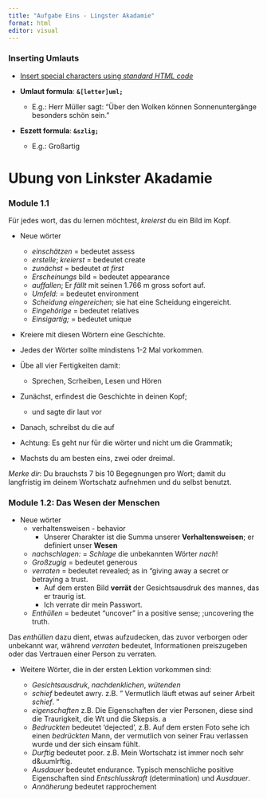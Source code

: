 ```yaml
---
title: "Aufgabe Eins - Lingster Akadamie"
format: html
editor: visual
---
```



### Inserting Umlauts   

* [Insert special characters using *standard HTML code*](https://en.wikipedia.org/wiki/List_of_XML_and_HTML_character_entity_references)

* **Umlaut formula**: **`&[letter]uml;`**   
  - E.g.: Herr M&uuml;ller sagt: "&Uuml;ber den Wolken k&ouml;nnen Sonnenunterg&auml;nge 
besonders sch&ouml;n sein." 

* **Eszett formula**:  **`&szlig;`**
  - E.g.:  Gro&szlig;artig  
  
# Ubung von Linkster Akadamie 

### Module 1.1  



F&uuml;r jedes wort, das du lernen m&ouml;chtest, *kreierst* du ein Bild im Kopf.  

* Neue w&ouml;rter  
  - *einsch&auml;tzen* = bedeutet assess   
  - *erstelle*; *kreierst* =  bedeutet create   
  - *zun&auml;chst* = bedeutet *at first*  
  - *Erscheinungs* bild  = bedeutet appearance  
  - *auffallen*; Er *f&auml;llt* mit seinen 1.766 m gross sofort auf. 
  - *Umfeld:* = bedeutet environment  
  - *Scheidung eingereichen*; sie hat eine Scheidung eingereicht. 
  - *Eingeh&ouml;rige* = bedeutet relatives  
  - *Einsigartig;* = bedeutet unique 


  
* Kreiere mit diesen W&ouml;rtern eine Geschichte.  

* Jedes der W&ouml;rter sollte mindistens 1-2 Mal vorkommen.  

* &Uuml;be all vier Fertigkeiten damit:  
  - Sprechen, Scrheiben, Lesen und H&ouml;ren 
  
* Zun&auml;chst, erfindest die Geschichte in deinen Kopf;  
  - und sagte dir laut vor  
  
* Danach, schreibst du die auf  

* Achtung:  Es geht nur f&uuml;r die w&ouml;rter und nicht um die Grammatik;  

* Machsts du am besten eins, zwei oder dreimal.  



::: {.callout-note}

*Merke dir*:  Du brauchsts 7 bis 10 Begegnungen pro Wort; damit du langfristig im deinem Wortschatz aufnehmen und du selbst benutzt.  
:::




### Module 1.2: Das Wesen der Menschen  

* Neue w&ouml;rter  
  - verhaltensweisen - behavior  
    - Unserer Charakter ist die Summa unserer **Verhaltensweisen**; er definiert unser **Wesen** 
  - *nachschlagen:* = *Schlage* die unbekannten W&ouml;rter *nach*!
  - *Gro&szlig;zugig* = bedeutet generous
  - *verraten* = bedeutet revealed; as in "giving away a secret or betraying a trust.   
    - Auf dem ersten Bild **verr&auml;t** der Gesichtsausdruk des mannes, das er traurig ist.  
    - Ich verrate dir mein Passwort.  
  - *Enth&uuml;llen* = bedeutet "uncover" in a positive sense; ;uncovering the truth.
  
::: {.callout-note}
  
  Das *enthüllen* dazu dient, etwas aufzudecken, das zuvor verborgen oder unbekannt war, während *verraten* bedeutet, Informationen preiszugeben oder das Vertrauen einer Person zu verraten.  
  
:::   
  

* Weitere W&ouml;rter, die in der ersten Lektion vorkommen sind:  

  - *Gesichtsausdruk*, *nachdenklichen*, *w&uuml;tenden*  
  - *schief* bedeutet awry. z.B. " Vermutlich läuft etwas auf seiner Arbeit *schief*. "
  - *eigenschaften* z.B. Die Eigenschaften der vier Personen, diese sind die Traurigkeit, die Wt und die Skepsis.  a
  - *Bedruckten* bedeutet 'dejected', z.B. Auf dem ersten Foto sehe ich einen *bedr&uuml;ckten* Mann, der vermutlich von seiner Frau verlassen wurde und der sich einsam f&uuml;hlt.  
  - *Durftig* bedeutet poor. z.B. Mein Wortschatz ist immer noch sehr d&uumlrftig.  
  - *Ausdauer* bedeutet endurance.  Typisch menschliche positive Eigenschaften sind *Entschlusskraft* (determination) und *Ausdauer*. 
  - *Ann&auml;herung* bedeutet rapprochement 
  
  


  


  





  
  